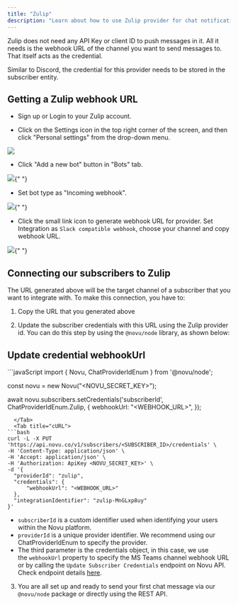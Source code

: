```yaml
---
title: "Zulip"
description: "Learn about how to use Zulip provider for chat notifications"
---
```


Zulip does not need any API Key or client ID to push messages in it. All it needs is the webhook URL of the channel you want to send messages to. That itself acts as the credential.

Similar to Discord, the credential for this provider needs to be stored in the subscriber entity.

## Getting a Zulip webhook URL

- Sign up or Login to your Zulip account.

- Click on the Settings icon in the top right corner of the screen, and then click "Personal settings" from the drop-down menu.

<Frame>
  <img src="/images/channels-and-providers/chat/zulip/step_01.png" />
</Frame>

- Click "Add a new bot" button in "Bots" tab.

<Frame>
  <img src="/images/channels-and-providers/chat/zulip/step_02.png" />{" "}
</Frame>

- Set bot type as "Incoming webhook".

<Frame>
  <img src="/images/channels-and-providers/chat/zulip/step_03.png" />{" "}
</Frame>

- Click the small link icon to generate webhook URL for provider. Set Integration as `Slack compatible webhook`, choose your channel and copy webhook URL.

<Frame>
  <img src="/images/channels-and-providers/chat/zulip/step_04.png" />{" "}
</Frame>

## Connecting our subscribers to Zulip

The URL generated above will be the target channel of a subscriber that you want to integrate with. To make this connection, you have to:

1. Copy the URL that you generated above

2. Update the subscriber credentials with this URL using the Zulip provider id. You can do this step by using the `@novu/node` library, as shown below:

## Update credential webhookUrl

<Tabs>
  <Tab title="Node.js">
```javaScript
import {
  Novu,
  ChatProviderIdEnum
} from '@novu/node';

const novu = new Novu("<NOVU_SECRET_KEY>");

await novu.subscribers.setCredentials('subscriberId', ChatProviderIdEnum.Zulip, {
webhookUrl: "<WEBHOOK_URL>",
});

```
  </Tab>
  <Tab title="cURL">
```bash
curl -L -X PUT 'https://api.novu.co/v1/subscribers/<SUBSCRIBER_ID>/credentials' \
-H 'Content-Type: application/json' \
-H 'Accept: application/json' \
-H 'Authorization: ApiKey <NOVU_SECRET_KEY>' \
-d '{
  "providerId": "zulip",
  "credentials": {
      "webhookUrl": "<WEBHOOK_URL>"
  },
  "integrationIdentifier": "zulip-MnGLxp8uy"
}'
```

  </Tab>
</Tabs>

- `subscriberId` is a custom identifier used when identifying your users within the Novu platform.
- `providerId` is a unique provider identifier. We recommend using our ChatProviderIdEnum to specify the provider.
- The third parameter is the credentials object, in this case, we use the `webhookUrl` property to specify the MS Teams channel webhook URL or by calling the `Update Subscriber Credentials` endpoint on Novu API. Check endpoint details [here](/api-reference/subscribers/update-subscriber-preference).

3. You are all set up and ready to send your first chat message via our `@novu/node` package or directly using the REST API.
